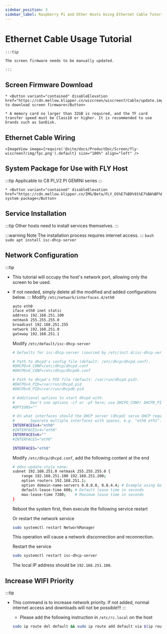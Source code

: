 ```yaml
---
sidebar_position: 3
sidebar_label: Raspberry Pi and Other Hosts Using Ethernet Cable Tutorial
---
```








# Ethernet Cable Usage Tutorial


    :::tip

    The screen firmware needs to be manually updated.

    :::

## Screen Firmware Download

    * <Button variant="contained" disableElevation href="https://cdn.mellow.klipper.cn/wiscreen/wiscreen7/Cable/update.img">Click to download screen firmware</Button>

    * A memory card no larger than 32GB is required, and the TF card transfer speed must be Class10 or higher. It is recommended to use brands such as SanDisk.


## Ethernet Cable Wiring

    <ImageView image={require('@site/docs/ProductDoc/Screen/fly-wiscreen7/img/fpc.png').default} size="100%" align="left" />


## System Package for Use with FLY Host

:::tip
Applicable to C8 PI_V2 PI GEMINI series
:::

    * <Button variant="contained" disableElevation href="https://cdn.mellow.klipper.cn/IMG/Beta/FLY_OS%E7%BD%91%E7%BA%BF%E5%B1%8F%E7%B3%BB%E7%BB%9F.img.xz">Download system package</Button>


## Service Installation

:::tip
Other hosts need to install services themselves.
:::

:::warning Note
The installation process requires internet access.
:::
    ```bash
    sudo apt install isc-dhcp-server
    ```
## Network Configuration

:::tip
* This tutorial will occupy the host's network port, allowing only the screen to be used.
* If not needed, simply delete all the modified and added configurations below.
:::
    Modify `/etc/network/interfaces.d/eth0`

    ```bash
    auto eth0
    iface eth0 inet static
    address 192.168.251.100
    netmask 255.255.255.0
    broadcast 192.168.251.255
    network 192.168.251.0
    gateway 192.168.251.1
    ```

    Modify `/etc/default/isc-dhcp-server`

    ```bash
    # Defaults for isc-dhcp-server (sourced by /etc/init.d/isc-dhcp-server)

    # Path to dhcpd's config file (default: /etc/dhcp/dhcpd.conf).
    #DHCPDv4_CONF=/etc/dhcp/dhcpd.conf
    #DHCPDv6_CONF=/etc/dhcp/dhcpd6.conf

    # Path to dhcpd's PID file (default: /var/run/dhcpd.pid).
    #DHCPDv4_PID=/var/run/dhcpd.pid
    #DHCPDv6_PID=/var/run/dhcpd6.pid

    # Additional options to start dhcpd with.
    #       Don't use options -cf or -pf here; use DHCPD_CONF/ DHCPD_PID instead
    #OPTIONS=""

    # On what interfaces should the DHCP server (dhcpd) serve DHCP requests?
    #       Separate multiple interfaces with spaces, e.g. "eth0 eth1".
    INTERFACESv4="eth0"
    #INTERFACESv4="eth0"
    INTERFACESv6=""
    #INTERFACES="eth0"

    INTERFACES="eth0"
    ```

    Modify `/etc/dhcp/dhcpd.conf`, add the following content at the end

    ```bash
    # ddns-update-style none;
    subnet 192.168.251.0 netmask 255.255.255.0 {
        range 192.168.251.100 192.168.251.200;
        option routers 192.168.251.1;
        option domain-name-servers 8.8.8.8, 8.8.4.4; # Example using Google Public DNS
        default-lease-time 600; # Default lease time in seconds
        max-lease-time 7200;    # Maximum lease time in seconds
    }
    ```

    Reboot the system first, then execute the following service restart

    Or restart the network service

    ```bash
    sudo systemctl restart NetworkManager
    ```

    This operation will cause a network disconnection and reconnection.

    Restart the service

    ```bash
    sudo systemctl restart isc-dhcp-server
    ```

    The local IP address should be `192.168.251.100`.

## Increase WIFI Priority

:::tip
* This command is to increase network priority. If not added, normal internet access and downloads will not be possible!!!
:::
    * Please add the following instruction in `/etc/rc.local` on the host

    ```bash
    sudo ip route del default && sudo ip route add default via $(ip route show dev wlan0 | grep 'default via' | awk 'NR==1 {print $3}') dev wlan0
    ```